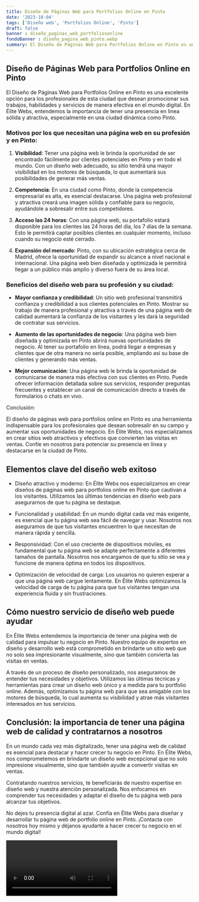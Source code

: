 ```yaml
---
title: Diseño de Páginas Web para Portfolios Online en Pinto
date: '2023-10-04'
tags: ['Diseño web', 'Portfolios Online', 'Pinto']
draft: false
banner : diseño_paginas_web_portfoliosonline
fondoBanner : diseño_pagina_web_pinto.webp
summary: El Diseño de Páginas Web para Portfolios Online en Pinto es una excelente opción para los profesionales de esta ciudad que desean promocionar sus trabajos, habilidades y servicios de manera efectiva en el mundo digital. En Élite Webs, entendemos la importancia de tener una presencia en línea sólida y atractiva, especialmente en una ciudad dinámica como Pinto.
---
```


## Diseño de Páginas Web para Portfolios Online en Pinto

El Diseño de Páginas Web para Portfolios Online en Pinto es una excelente opción para los profesionales de esta ciudad que desean promocionar sus trabajos, habilidades y servicios de manera efectiva en el mundo digital. En Élite Webs, entendemos la importancia de tener una presencia en línea sólida y atractiva, especialmente en una ciudad dinámica como Pinto.

### Motivos por los que necesitan una página web en su profesión y en Pinto:

1. **Visibilidad**: Tener una página web le brinda la oportunidad de ser encontrado fácilmente por clientes potenciales en Pinto y en todo el mundo. Con un diseño web adecuado, su sitio tendrá una mayor visibilidad en los motores de búsqueda, lo que aumentará sus posibilidades de generar más ventas.

2. **Competencia**: En una ciudad como Pinto, donde la competencia empresarial es alta, es esencial destacarse. Una página web profesional y atractiva creará una imagen sólida y confiable para su negocio, ayudándole a sobresalir entre sus competidores.

3. **Acceso las 24 horas**: Con una página web, su portafolio estará disponible para los clientes las 24 horas del día, los 7 días de la semana. Esto le permitirá captar posibles clientes en cualquier momento, incluso cuando su negocio esté cerrado.

4. **Expansión del mercado**: Pinto, con su ubicación estratégica cerca de Madrid, ofrece la oportunidad de expandir su alcance a nivel nacional e internacional. Una página web bien diseñada y optimizada le permitirá llegar a un público más amplio y diverso fuera de su área local.

### Beneficios del diseño web para su profesión y su ciudad:

- **Mayor confianza y credibilidad**: Un sitio web profesional transmitirá confianza y credibilidad a sus clientes potenciales en Pinto. Mostrar su trabajo de manera profesional y atractiva a través de una página web de calidad aumentará la confianza de los visitantes y les dará la seguridad de contratar sus servicios.

- **Aumento de las oportunidades de negocio**: Una página web bien diseñada y optimizada en Pinto abrirá nuevas oportunidades de negocio. Al tener su portafolio en línea, podrá llegar a empresas y clientes que de otra manera no sería posible, ampliando así su base de clientes y generando más ventas.

- **Mejor comunicación**: Una página web le brinda la oportunidad de comunicarse de manera más efectiva con sus clientes en Pinto. Puede ofrecer información detallada sobre sus servicios, responder preguntas frecuentes y establecer un canal de comunicación directo a través de formularios o chats en vivo.

Conclusión:

El diseño de páginas web para portfolios online en Pinto es una herramienta indispensable para los profesionales que desean sobresalir en su campo y aumentar sus oportunidades de negocio. En Élite Webs, nos especializamos en crear sitios web atractivos y efectivos que convierten las visitas en ventas. Confíe en nosotros para potenciar su presencia en línea y destacarse en la ciudad de Pinto.

<GifSeo />

<Cta />

## Elementos clave del diseño web exitoso

- Diseño atractivo y moderno: En Élite Webs nos especializamos en crear diseños de páginas web para portfolios online en Pinto que cautivan a los visitantes. Utilizamos las últimas tendencias en diseño web para asegurarnos de que tu página se destaque.

- Funcionalidad y usabilidad: En un mundo digital cada vez más exigente, es esencial que tu página web sea fácil de navegar y usar. Nosotros nos aseguramos de que tus visitantes encuentren lo que necesitan de manera rápida y sencilla.

- Responsividad: Con el uso creciente de dispositivos móviles, es fundamental que tu página web se adapte perfectamente a diferentes tamaños de pantalla. Nosotros nos encargamos de que tu sitio se vea y funcione de manera óptima en todos los dispositivos.

- Optimización de velocidad de carga: Los usuarios no quieren esperar a que una página web cargue lentamente. En Élite Webs optimizamos la velocidad de carga de tu página para que tus visitantes tengan una experiencia fluida y sin frustraciones.

## Cómo nuestro servicio de diseño web puede ayudar

En Élite Webs entendemos la importancia de tener una página web de calidad para impulsar tu negocio en Pinto. Nuestro equipo de expertos en diseño y desarrollo web está comprometido en brindarte un sitio web que no solo sea impresionante visualmente, sino que también convierta las visitas en ventas.

A través de un proceso de diseño personalizado, nos aseguramos de entender tus necesidades y objetivos. Utilizamos las últimas técnicas y herramientas para crear un diseño web único y a medida para tu portfolio online. Además, optimizamos tu página web para que sea amigable con los motores de búsqueda, lo cual aumenta su visibilidad y atrae más visitantes interesados en tus servicios.

## Conclusión: la importancia de tener una página web de calidad y contratarnos a nosotros

En un mundo cada vez más digitalizado, tener una página web de calidad es esencial para destacar y hacer crecer tu negocio en Pinto. En Élite Webs, nos comprometemos en brindarte un diseño web excepcional que no solo impresione visualmente, sino que también ayude a convertir visitas en ventas.

Contratando nuestros servicios, te beneficiarás de nuestro expertise en diseño web y nuestra atención personalizada. Nos enfocamos en comprender tus necesidades y adaptar el diseño de tu página web para alcanzar tus objetivos.

No dejes tu presencia digital al azar. Confía en Élite Webs para diseñar y desarrollar tu página web de portfolio online en Pinto. ¡Contacta con nosotros hoy mismo y déjanos ayudarte a hacer crecer tu negocio en el mundo digital!

<Video />

<CtaBot job='Portfolios Online' city='Pinto'/>

<Gmaps query='Pinto+españa+maps' />